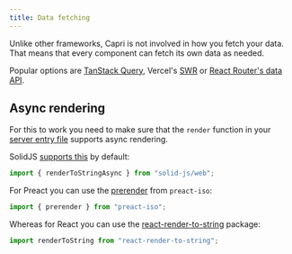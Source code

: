 ```yaml
---
title: Data fetching
---
```


Unlike other frameworks, Capri is not involved in how you fetch your data.
That means that every component can fetch its own data as needed.

Popular options are [TanStack Query](https://tanstack.com/query/), Vercel's
[SWR](https://swr.vercel.app/) or
[React Router's data API](https://beta.reactrouter.com/en/dev/getting-started/data).

## Async rendering

For this to work you need to make sure that the `render` function in your
[server entry file](/docs/project-structure/server-entry) supports async rendering.

SolidJS [supports this](https://www.solidjs.com/docs/latest#rendertostringasync) by default:

```ts
import { renderToStringAsync } from "solid-js/web";
```

For Preact you can use the [prerender](https://github.com/preactjs/wmr/tree/main/packages/preact-iso#prerenderjs)
from `preact-iso`:

```ts
import { prerender } from "preact-iso";
```

Whereas for React you can use the [react-render-to-string](https://www.npmjs.com/package/react-render-to-string)
package:

```ts
import renderToString from "react-render-to-string";
```
